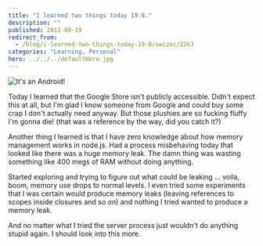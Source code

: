 ```yaml
---
title: "I learned two things today 19.8."
description: ""
published: 2011-08-19
redirect_from:
  - /blog/i-learned-two-things-today-19-8/swizec/2263
categories: "Learning, Personal"
hero: ../../../defaultHero.jpg
---
```


![](https://swizec.com/blog/wp-content/uploads/2011/08/photo1-300x224.jpg "It's an Android!")

Today I learned that the Google Store isn't publicly accessible. Didn't expect this at all, but I'm glad I know someone from Google and could buy some crap I don't actually need anyway. But those plushies are so fucking fluffy I'm gonna die! (that was a reference by the way, did you catch it?)

Another thing I learned is that I have zero knowledge about how memory management works in node.js. Had a process misbehaving today that looked like there was a huge memory leak. The damn thing was wasting something like 400 megs of RAM without doing anything.

Started exploring and trying to figure out what could be leaking ... voila, boom, memory use drops to normal levels. I even tried some experiments that I was certain would produce memory leaks (leaving references to scopes inside closures and so on) and nothing I tried wanted to produce a memory leak.

And no matter what I tried the server process just wouldn't do anything stupid again. I should look into this more.
